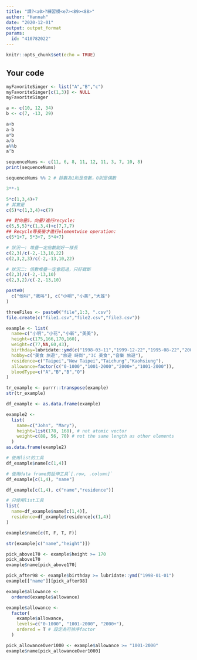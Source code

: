 ---
title: "課?<a0>?練習模<e7><89><88>"
author: "Hannah"
date: "2020-12-01"
output: output_format
params:
  id: "410782022"
---

```{r setup, include=FALSE}
knitr::opts_chunk$set(echo = TRUE)
```

## Your code

```{r}
myFavoriteSinger <- list("A","B","c")
myFavoriteSinger[c(1,3)] <- NULL
myFavoriteSinger

```
```{r}
a <- c(10, 12, 34)
b <- c(7, -13, 29)
```
```{r}
a+b
a-b
a*b
a/b
a%%b
a^b
```
```{r}
sequenceNums <- c(11, 6, 8, 11, 12, 11, 3, 7, 10, 8)
print(sequenceNums)

sequenceNums %% 2 # 餘數為1則是奇數，0則是偶數
```
```{r}
3**-1
```
```{r}
5*c(1,3,4)+7
# 其實是
c(5)*c(1,3,4)+c(7)

## 對向量5，向量7進行recycle:
c(5,5,5)*c(1,3,4)+c(7,7,7)
## Recycle等長後才進行elementwise operation:
c(5*1+7, 5*3+7, 5*4+7)
```
```{r}
# 狀況一: 堆疊一定倍數剛好一樣長
c(2,3)/c(-2,-13,10,22)
c(2,3,2,3)/c(-2,-13,10,22)
```
```{r}
# 狀況二: 倍數堆疊一定會超過，只好截斷
c(2,3)/c(-2,-13,10)
c(2,3,2)/c(-2,-13,10)
```
```{r}
paste0(
  c("他叫","我叫"), c("小明","小美","大雄")
)
```
```{r}
threeFiles <- paste0("file",1:3, ".csv")
file.create(c("file1.csv","file2.csv","file3.csv"))
```
```{r}
example <- list(
  name=c("小明","小花","小新","美美"),
  height=c(175,166,170,160),
  weight=c(77,NA,60,43),
  birthday=lubridate::ymd(c("1998-03-11","1999-12-22","1995-08-22","2001-10-10")),
  hobby=c("美食 旅遊","旅遊 時尚","3C 美食","音樂 旅遊"),
  residence=c("Taipei","New Taipei","Taichung","Kaohsiung"),
  allowance=factor(c("0-1000","1001-2000","2000+","1001-2000")),
  bloodType=c("A","B","B","O")
)
```
```{r}
tr_example <- purrr::transpose(example)
str(tr_example)
```
```{r}
df_example <- as.data.frame(example)
```
```{r}
example2 <- 
  list(
    name=c("John", "Mary"),
    height=list(178, 168), # not atomic vector
    weight=c(88, 56, 70) # not the same length as other elements
  )
as.data.frame(example2)
```
```{r}
# 使用list的工具
df_example$name[c(1,4)]

# 使用data frame的延伸工具`[.row, .column]`
df_example[c(1,4), "name"]
```
```{r}
df_example[c(1,4), c("name","residence")]

# 只使用list工具
list(
  name=df_example$name[c(1,4)],
  residence=df_example$residence[c(1,4)]
)
```
```{r}
example$name[c(T, F, T, F)]
```
```{r}
str(example[c("name","height")])

pick_above170 <- example$height >= 170
pick_above170
example$name[pick_above170]
```
```{r}
pick_after98 <- example$birthday >= lubridate::ymd("1998-01-01")
example[["name"]][pick_after98]
```
```{r}
example$allowance <- 
  ordered(example$allowance)
```
```{r}
example$allowance <-
  factor(
    example$allowance,
    levels=c("0-1000", "1001-2000", "2000+"),
    ordered = T # 設定為可排序factor
  )
```
```{r}
pick_allowanceOver1000 <- example$allowance >= "1001-2000"
example$name[pick_allowanceOver1000]
```



